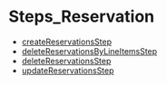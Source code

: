 
# Steps\_Reservation

- [createReservationsStep](../Steps_Reservation/functions/core_flows.Reservation.Steps_Reservation.createReservationsStep/page.mdx)
- [deleteReservationsByLineItemsStep](../Steps_Reservation/functions/core_flows.Reservation.Steps_Reservation.deleteReservationsByLineItemsStep/page.mdx)
- [deleteReservationsStep](../Steps_Reservation/functions/core_flows.Reservation.Steps_Reservation.deleteReservationsStep/page.mdx)
- [updateReservationsStep](../Steps_Reservation/functions/core_flows.Reservation.Steps_Reservation.updateReservationsStep/page.mdx)
